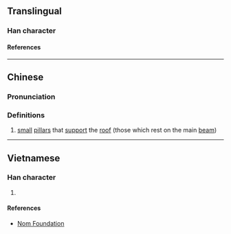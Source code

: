 {{character info/new}}
==Translingual==

===Han character===
{{Han char|rn=75|rad=木|as=08|sn=12|four=47947|canj=DEEE|ids=⿰木叕}}

====References====
{{Han ref|kx=0534.180|dkj=14981|dj=0922.140|hdz=21242.040|uh=68F3}}

----

==Chinese==
{{zh-forms}}

===Pronunciation===
{{zh-pron
|m=zhuō
|c=zyut3
|mc=
|oc=
|ma=
|cat=n
}}

===Definitions===
{{zh-hanzi}}

# [[small]] [[pillar]]s that [[support]] the [[roof]] (those which rest on the main [[beam]])

----

==Vietnamese==

===Han character===
{{vi-readings|rs=木08|reading=chuối}}

# {{rfdef|vi|sort=木08}}

====References====
* [http://nomfoundation.org/common/nom_details.php?codepoint=68f3 Nom Foundation]